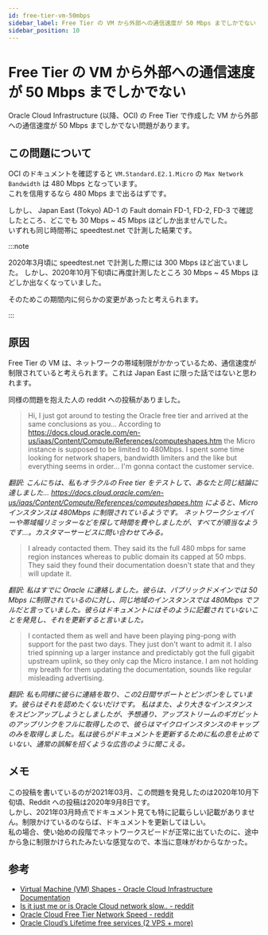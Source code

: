 ```yaml
---
id: free-tier-vm-50mbps
sidebar_label: Free Tier の VM から外部への通信速度が 50 Mbps までしかでない
sidebar_position: 10
---
```


# Free Tier の VM から外部への通信速度が 50 Mbps までしかでない

Oracle Cloud Infrastructure (以降、OCI) の Free Tier で作成した VM から外部への通信速度が 50 Mbps までしかでない問題があります。

## この問題について

OCI のドキュメントを確認すると `VM.Standard.E2.1.Micro` の `Max Network Bandwidth` は 480 Mbps となっています。  
これを信用するなら 480 Mbps まで出るはずです。

しかし、 Japan East (Tokyo) AD-1 の Fault domain FD-1, FD-2, FD-3 で確認したところ、どこでも 30 Mbps ~ 45 Mbps ほどしか出ませんでした。  
いずれも同じ時間帯に speedtest.net で計測した結果です。 

:::note

2020年3月頃に speedtest.net で計測した際には 300 Mbps ほど出ていました。
しかし、2020年10月下旬頃に再度計測したところ 30 Mbps ~ 45 Mbps ほどしか出なくなっていました。

そのためこの期間内に何らかの変更があったと考えられます。

:::

## 原因

Free Tier の VM は、ネットワークの帯域制限がかかっているため、通信速度が制限されていると考えられます。これは Japan East に限った話ではないと思われます。

同様の問題を抱えた人の reddit への投稿がありました。

> Hi, I just got around to testing the Oracle free tier and arrived at the same conclusions as you... According to https://docs.cloud.oracle.com/en-us/iaas/Content/Compute/References/computeshapes.htm the Micro instance is supposed to be limited to 480Mbps. I spent some time looking for network shapers, bandwidth limiters and the like but everything seems in order... I'm gonna contact the customer service.

*翻訳: こんにちは、私もオラクルの Free tier をテストして、あなたと同じ結論に達しました... https://docs.cloud.oracle.com/en-us/iaas/Content/Compute/References/computeshapes.htm によると、Micro インスタンスは 480Mbps に制限されているようです。 ネットワークシェイパーや帯域幅リミッターなどを探して時間を費やしましたが、すべてが順当なようです...。カスタマーサービスに問い合わせてみる。*

> I already contacted them. They said its the full 480 mbps for same region instances whereas to public domain its capped at 50 mbps. They said they found their documentation doesn't state that and they will update it.

*翻訳: 私はすでに Oracle に連絡しました。彼らは、パブリックドメインでは 50 Mbps に制限されているのに対し、同じ地域のインスタンスでは 480Mbps でフルだと言っていました。彼らはドキュメントにはそのように記載されていないことを発見し、それを更新すると言いました。*

> I contacted them as well and have been playing ping-pong with support for the past two days. They just don't want to admit it. I also tried spinning up a larger instance and predictably got the full gigabit upstream uplink, so they only cap the Micro instance. I am not holding my breath for them updating the documentation, sounds like regular misleading advertising.

*翻訳: 私も同様に彼らに連絡を取り、この2日間サポートとピンポンをしています。彼らはそれを認めたくないだけです。 私はまた、より大きなインスタンスをスピンアップしようとしましたが、予想通り、アップストリームのギガビットのアップリンクをフルに取得したので、彼らはマイクロインスタンスのキャップのみを取得しました。私は彼らがドキュメントを更新するために私の息を止めていない、通常の誤解を招くような広告のように聞こえる。*

## メモ

この投稿を書いているのが2021年03月、この問題を発見したのは2020年10月下旬頃、Reddit への投稿は2020年9月8日です。  
しかし、2021年03月時点でドキュメント見ても特に記載らしい記載がありません。制限かけているのならば、ドキュメントを更新してほしい。  
私の場合、使い始めの段階でネットワークスピードが正常に出ていたのに、途中から急に制限かけられたみたいな感覚なので、本当に意味がわからなかった。

## 参考

- [Virtual Machine (VM) Shapes - Oracle Cloud Infrastructure Documentation](https://docs.oracle.com/en-us/iaas/Content/Compute/References/computeshapes.htm#vmshapes)
- [Is it just me or is Oracle Cloud network slow.. - reddit](https://www.reddit.com/r/pihole/comments/ioqlgi/is_it_just_me_or_is_oracle_cloud_network_slow/)
- [Oracle Cloud Free Tier Network Speed - reddit](https://www.reddit.com/r/oracle/comments/jj1z1v/oracle_cloud_free_tier_network_speed/)
- [Oracle Cloud’s Lifetime free services (2 VPS + more)](https://broadbandforum.co/t/204837/page-4)
